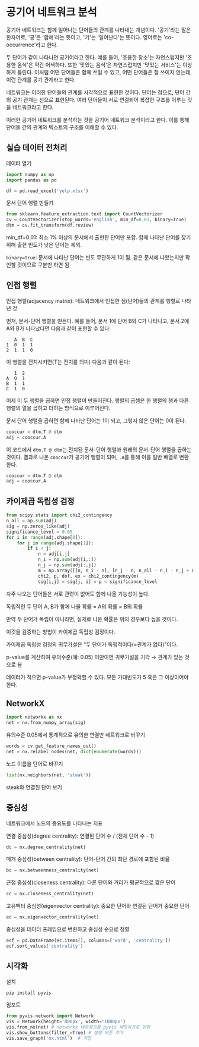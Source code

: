 # 공기어 네트워크 분석

공기어 네트워크는 함께 일어나는 단어들의 관계를 나타내는 개념이다. '공기'라는 말은 한자어로, '공'은 '함께'라는 뜻이고, '기'는 '일어난다'는 뜻이다. 영어로는 'co-occurrence'라고 한다.

두 단어가 같이 나타나면 공기어라고 한다. 예를 들어, '조용한 장소'는 자연스럽지만 '조용한 음식'은 약간 어색하다. 또한 '맛있는 음식'은 자연스럽지만 '맛있는 서비스'는 이상하게 들린다. 이처럼 어떤 단어들은 함께 쓰일 수 있고, 어떤 단어들은 잘 쓰이지 않는데, 이런 관계를 공기 관계라고 한다.

네트워크는 이러한 단어들의 관계를 시각적으로 표현한 것이다. 단어는 점으로, 단어 간의 공기 관계는 선으로 표현된다. 여러 단어들이 서로 연결되어 복잡한 구조를 이루는 것을 네트워크라고 한다.

이러한 공기어 네트워크를 분석하는 것을 공기어 네트워크 분석이라고 한다. 이를 통해 단어들 간의 관계와 텍스트의 구조를 이해할 수 있다.

## 실습 데이터 전처리

데이터 열기

```python
import numpy as np
import pandas as pd

df = pd.read_excel('yelp.xlsx')
```

문서 단어 행렬 만들기

```python
from sklearn.feature_extraction.text import CountVectorizer
cv = CountVectorizer(stop_words='english', min_df=0.01, binary=True)
dtm = cv.fit_transform(df.review)
```

min_df=0.01: 최소 1% 이상의 문서에서 출현한 단어만 포함. 함께 나타난 단어를 찾기 위해 출현 빈도가 낮은 단어는 제외.

`binary=True`: 문서에 나타난 단어는 빈도 무관하게 1이 됨. 같은 문서에 나왔는지만 확인할 것이므로 구분만 하면 됨


## 인접 행렬

인접 행렬(adjacency matrix): 네트워크에서 인접한 점(단어)들의 관계를 행렬로 나타낸 것

먼저, 문서-단어 행렬을 만든다. 예를 들어, 문서 1에 단어 B와 C가 나타나고, 문서 2에 A와 B가 나타났다면 다음과 같이 표현할 수 있다:

```
   A  B  C
1  0  1  1
2  1  1  0
```

이 행렬을 전치시키면(T는 전치를 의미) 다음과 같이 된다:

```
   1  2
A  0  1
B  1  1
C  1  0
```

이제 이 두 행렬을 곱하면 인접 행렬이 만들어진다. 행렬의 곱셈은 한 행렬의 행과 다른 행렬의 열을 곱하고 더하는 방식으로 이루어진다.

문서 단어 행렬을 곱하면 함께 나타난 단어는 1이 되고, 그렇지 않은 단어는 0이 된다.

```python
cooccur = dtm.T @ dtm
adj = cooccur.A
```

이 코드에서 `dtm.T @ dtm`는 전치된 문서-단어 행렬과 원래의 문서-단어 행렬을 곱하는 것이다. 결과로 나온 `cooccur`가 공기어 행렬이 되며, `.A`를 통해 이를 일반 배열로 변환한다.

```python
cooccur = dtm.T @ dtm
adj = cooccur.A
```


## 카이제곱 독립성 검정

```python
from scipy.stats import chi2_contingency
n_all = np.sum(adj)
sig = np.zeros_like(adj)
significance_level = 0.05
for i in range(adj.shape[0]):
    for j in range(adj.shape[1]):
        if i < j:            
            n = adj[i,j]
            n_i = np.sum(adj[i,:])
            n_j = np.sum(adj[:,j])
            m = np.array([[n, n_i - n], [n_j - n, n_all - n_i - n_j + n]])
            chi2, p, dof, ex = chi2_contingency(m)
            sig[i,j] = sig[j, i] = p < significance_level

```

자주 나오는 단어들은 서로 관련이 없어도 함께 나올 가능성이 높다.

독립적인 두 단어 A, B가 함께 나올 확률 = A의 확률 &times; B의 확률

만약 두 단어가 독립이 아니라면, 실제로 나온 확률은 위의 경우보다 높을 것이다.

이것을 검증하는 방법이 카이제곱 독립성 검정이다.

카이제곱 독립성 검정의 귀무가설은 "두 단어가 독립적이다(=관계가 없다)"이다.

p-value를 계산하여 유의수준(예: 0.05) 미만이면 귀무가설을 기각 → 관계가 있는 것으로 봄

데이터가 적으면 p-value가 부정확할 수 있다. 모든 기대빈도가 5 혹은 그 이상이어야 한다.

## NetworkX

```python
import networkx as nx
net = nx.from_numpy_array(sig)
```

유의수준 0.05에서 통계적으로 유의한 연결만 네트워크로 바꾸기

```python
words = cv.get_feature_names_out()
net = nx.relabel_nodes(net, dict(enumerate(words)))
```

노드 이름을 단어로 바꾸기


```python
list(nx.neighbors(net, 'steak'))
```

steak와 연결된 단어 보기

## 중심성

네트워크에서 노드의 중요도를 나타내는 지표

연결 중심성(degree centrality): 연결된 단어 수 / (전체 단어 수 - 1)
```python
dc = nx.degree_centrality(net)
```

매개 중심성(between centrality): 단어-단어 간의 최단 경로에 포함된 비율

```python
bc = nx.betweenness_centrality(net)
```
근접 중심성(closeness centrality): 다른 단어와 거리가 평균적으로 짧은 단어

```python
cc = nx.closeness_centrality(net)
```

고유벡터 중심성(eigenvector centrality): 중요한 단어와 연결된 단어가 중요한 단어

```python
ec = nx.eigenvector_centrality(net)
```

중심성을 데이터 프레임으로 변환하고 중심성 순으로 정렬

```python
ecf = pd.DataFrame(ec.items(), columns=['word', 'centrality'])
ecf.sort_values('centrality')
```

## 시각화

설치

```python
pip install pyvis
```

임포트

```python
from pyvis.network import Network
vis = Network(height='800px', width='1000px')
vis.from_nx(net) # networkx 네트워크를 pyvis 네트워크로 변환
vis.show_buttons(filter_=True) # 설정 버튼 추가
vis.save_graph('nx.html')  # 저장
```


